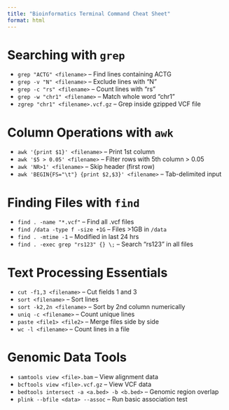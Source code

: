 ```yaml
---
title: "Bioinformatics Terminal Command Cheat Sheet"
format: html
---
```


# Searching with `grep`

- `grep "ACTG" <filename>` – Find lines containing ACTG  
- `grep -v "N" <filename>` – Exclude lines with "N"  
- `grep -c "rs" <filename>` – Count lines with "rs"  
- `grep -w "chr1" <filename>` – Match whole word "chr1"  
- `zgrep "chr1" <filename>.vcf.gz` – Grep inside gzipped VCF file  

# Column Operations with `awk`

- `awk '{print $1}' <filename>` – Print 1st column  
- `awk '$5 > 0.05' <filename>` – Filter rows with 5th column > 0.05  
- `awk 'NR>1' <filename>` – Skip header (first row)  
- `awk 'BEGIN{FS="\t"} {print $2,$3}' <filename>` – Tab-delimited input  

# Finding Files with `find`

- `find . -name "*.vcf"` – Find all .vcf files  
- `find /data -type f -size +1G` – Files >1GB in `/data`  
- `find . -mtime -1` – Modified in last 24 hrs  
- `find . -exec grep "rs123" {} \;` – Search "rs123" in all files  

# Text Processing Essentials

- `cut -f1,3 <filename>` – Cut fields 1 and 3  
- `sort <filename>` – Sort lines  
- `sort -k2,2n <filename>` – Sort by 2nd column numerically  
- `uniq -c <filename>` – Count unique lines  
- `paste <file1> <file2>` – Merge files side by side  
- `wc -l <filename>` – Count lines in a file  

# Genomic Data Tools

- `samtools view <file>.bam` – View alignment data  
- `bcftools view <file>.vcf.gz` – View VCF data  
- `bedtools intersect -a <a.bed> -b <b.bed>` – Genomic region overlap  
- `plink --bfile <data> --assoc` – Run basic association test  

